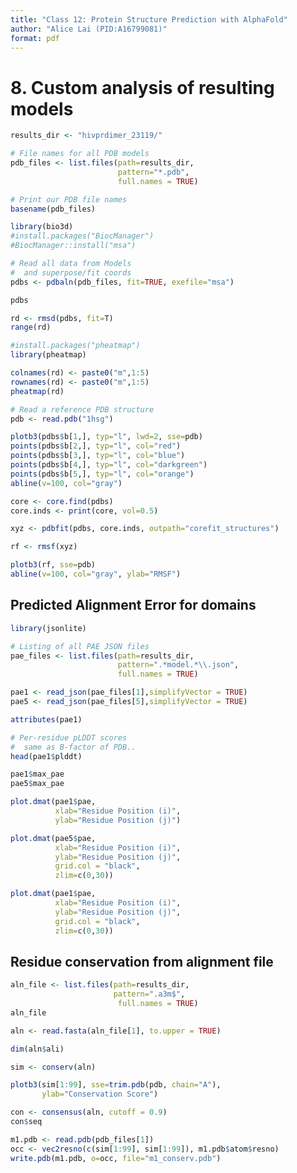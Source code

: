 ```yaml
---
title: "Class 12: Protein Structure Prediction with AlphaFold"
author: "Alice Lai (PID:A16799081)"
format: pdf
---
```


# 8. Custom analysis of resulting models

```r
results_dir <- "hivprdimer_23119/" 
```

```r
# File names for all PDB models
pdb_files <- list.files(path=results_dir,
                        pattern="*.pdb",
                        full.names = TRUE)

# Print our PDB file names
basename(pdb_files)
```

```r
library(bio3d)
#install.packages("BiocManager")
#BiocManager::install("msa")
```

```r
# Read all data from Models 
#  and superpose/fit coords
pdbs <- pdbaln(pdb_files, fit=TRUE, exefile="msa")

pdbs
```

```r
rd <- rmsd(pdbs, fit=T)
range(rd)
```

```r
#install.packages("pheatmap")
library(pheatmap)

colnames(rd) <- paste0("m",1:5)
rownames(rd) <- paste0("m",1:5)
pheatmap(rd)
```

```r
# Read a reference PDB structure
pdb <- read.pdb("1hsg")
```

```r
plotb3(pdbs$b[1,], typ="l", lwd=2, sse=pdb)
points(pdbs$b[2,], typ="l", col="red")
points(pdbs$b[3,], typ="l", col="blue")
points(pdbs$b[4,], typ="l", col="darkgreen")
points(pdbs$b[5,], typ="l", col="orange")
abline(v=100, col="gray")
```

```r
core <- core.find(pdbs)
core.inds <- print(core, vol=0.5)
```

```r
xyz <- pdbfit(pdbs, core.inds, outpath="corefit_structures")
```

```r
rf <- rmsf(xyz)

plotb3(rf, sse=pdb)
abline(v=100, col="gray", ylab="RMSF")
```

## Predicted Alignment Error for domains

```r
library(jsonlite)

# Listing of all PAE JSON files
pae_files <- list.files(path=results_dir,
                        pattern=".*model.*\\.json",
                        full.names = TRUE)
```

```r
pae1 <- read_json(pae_files[1],simplifyVector = TRUE)
pae5 <- read_json(pae_files[5],simplifyVector = TRUE)

attributes(pae1)
```

```r
# Per-residue pLDDT scores 
#  same as B-factor of PDB..
head(pae1$plddt) 
```

```r
pae1$max_pae
pae5$max_pae
```

```r
plot.dmat(pae1$pae, 
          xlab="Residue Position (i)",
          ylab="Residue Position (j)")
```

```r
plot.dmat(pae5$pae, 
          xlab="Residue Position (i)",
          ylab="Residue Position (j)",
          grid.col = "black",
          zlim=c(0,30))
```

```r
plot.dmat(pae1$pae, 
          xlab="Residue Position (i)",
          ylab="Residue Position (j)",
          grid.col = "black",
          zlim=c(0,30))
```


## Residue conservation from alignment file

```r
aln_file <- list.files(path=results_dir,
                       pattern=".a3m$",
                        full.names = TRUE)
aln_file
```

```r
aln <- read.fasta(aln_file[1], to.upper = TRUE)
```

```r
dim(aln$ali)
```

```r
sim <- conserv(aln)

plotb3(sim[1:99], sse=trim.pdb(pdb, chain="A"),
       ylab="Conservation Score")
```

```r
con <- consensus(aln, cutoff = 0.9)
con$seq
```

```r
m1.pdb <- read.pdb(pdb_files[1])
occ <- vec2resno(c(sim[1:99], sim[1:99]), m1.pdb$atom$resno)
write.pdb(m1.pdb, o=occ, file="m1_conserv.pdb")
```

